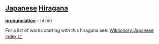 == [[Japanese]] [[Hiragana]] ==
'''[[pronunciation]]''' - ní (ni)

For a list of words starting with this hiragana see: [[Wiktionary:Japanese index に]]